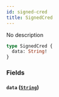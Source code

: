```yaml
---
id: signed-cred
title: SignedCred
---
```



No description

```graphql
type SignedCred {
  data: String!
}
```


### Fields

#### `data` ([`String`](../../references/scalars/string))






